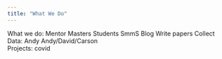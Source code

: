```yaml
---
title: "What We Do"
---
```



What we do:
Mentor Masters Students
    SmmS
    Blog
Write papers
    Collect Data:   Andy
            Andy/David/Carson        
    Projects: covid
